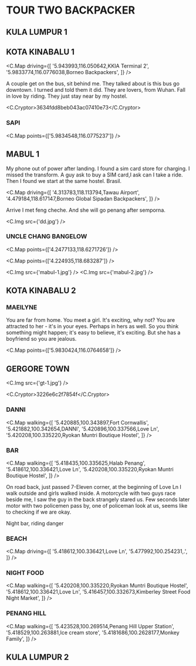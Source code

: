 
# TOUR TWO BACKPACKER

## KULA LUMPUR 1

## KOTA KINABALU 1

<C.Map
  driving={[
    '5.943993,116.050642,KKIA Terminal 2',
    '5.9833774,116.0776038,Borneo Backpackers',
  ]}
/>

A couple get on the bus, sit behind me. They talked about is this bus go downtown.
I turned and told them it did. They are lovers, from Wuhan.
Fall in love by riding. They just stay near by my hostel.

<C.Cryptor>3634fdd8beb043ac07410e73</C.Cryptor>

### SAPI

<C.Map points={['5.9834548,116.0775237']} />

## MABUL 1

My phone out of power after landing. I found a sim card store for charging.
I missed the transform. A guy ask to buy a SIM card,I ask can I take a ride.
Then I found we start at the same hostel. Brasil.

<C.Map
  driving={[
    '4.313783,118.113794,Tawau Airport',
    '4.479184,118.617147,Borneo Global Sipadan Backpackers',
  ]}
/>

Arrive I met feng cheche.
And she will go penang after semporna.

<C.Img src={'dd.jpg'} />

### UNCLE CHANG BANGELOW

<C.Map points={['4.2477133,118.6271726']} />

<C.Map points={['4.224935,118.683287']} />

<C.Img src={'mabul-1.jpg'} />
<C.Img src={'mabul-2.jpg'} />

## KOTA KINABALU 2

### MAEILYNE

You are far from home. You meet a girl. It's exciting, why not? You are attracted to her - it's in your eyes. Perhaps in hers as well. So you think something might happen; it's easy to believe, it's exciting. But she has a boyfriend so you are jealous.

<C.Map points={['5.9830424,116.0764658']} />

## GERGORE TOWN

<C.Img src={'gt-1.jpg'} />

<C.Cryptor>3226e6c2f7854f</C.Cryptor>

### DANNI

<C.Map
  walking={[
    '5.420885,100.343897,Fort Cornwallis',
    '5.421882,100.342654,DANNI',
    '5.420896,100.337566,Love Ln',
    '5.420208,100.335220,Ryokan Muntri Boutique Hostel',
  ]}
/>

### BAR

<C.Map
  walking={[
    '5.418435,100.335625,Halab Penang',
    '5.418612,100.336421,Love Ln',
    '5.420208,100.335220,Ryokan Muntri Boutique Hostel',
  ]}
/>

On road back, just passed 7-Eleven corner, at the beginning of Love Ln I walk outside and girls walked inside.
A motorcycle with two guys race beside me, I saw the guy in the back strangely stared us.
Few seconds later motor with two policemen pass by, one of policeman look at us, seems like to checking if we are okay.

Night bar, riding danger

### BEACH

<C.Map
  driving={[
    '5.418612,100.336421,Love Ln',
    '5.477992,100.254231,.',
  ]}
/>

### NIGHT FOOD

<C.Map
  walking={[
    '5.420208,100.335220,Ryokan Muntri Boutique Hostel',
    '5.418612,100.336421,Love Ln',
    '5.416457,100.332673,Kimberley Street Food Night Market',
  ]}
/>

### PENANG HILL   

<C.Map
  walking={[
    '5.423528,100.269514,Penang Hill Upper Station',
    '5.418529,100.263881,Ice cream store',
    '5.4181686,100.2628177,Monkey Family',
  ]}
/>

## KULA LUMPUR 2
